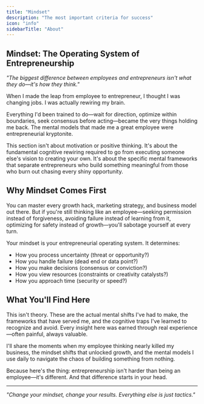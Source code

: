 ```yaml
---
title: "Mindset"
description: "The most important criteria for success"
icon: "info"
sidebarTitle: "About"
---
```


## Mindset: The Operating System of Entrepreneurship

_"The biggest difference between employees and entrepreneurs isn't what they do—it's how they think."_

When I made the leap from employee to entrepreneur, I thought I was changing jobs. I was actually rewiring my brain.

Everything I'd been trained to do—wait for direction, optimize within boundaries, seek consensus before acting—became the very things holding me back. The mental models that made me a great employee were entrepreneurial kryptonite.

This section isn't about motivation or positive thinking. It's about the fundamental cognitive rewiring required to go from executing someone else's vision to creating your own. It's about the specific mental frameworks that separate entrepreneurs who build something meaningful from those who burn out chasing every shiny opportunity.

## Why Mindset Comes First

You can master every growth hack, marketing strategy, and business model out there. But if you're still thinking like an employee—seeking permission instead of forgiveness, avoiding failure instead of learning from it, optimizing for safety instead of growth—you'll sabotage yourself at every turn.

Your mindset is your entrepreneurial operating system. It determines:

- How you process uncertainty (threat or opportunity?)
- How you handle failure (dead end or data point?)
- How you make decisions (consensus or conviction?)
- How you view resources (constraints or creativity catalysts?)
- How you approach time (security or speed?)

## What You'll Find Here

This isn't theory. These are the actual mental shifts I've had to make, the frameworks that have served me, and the cognitive traps I've learned to recognize and avoid. Every insight here was earned through real experience—often painful, always valuable.

I'll share the moments when my employee thinking nearly killed my business, the mindset shifts that unlocked growth, and the mental models I use daily to navigate the chaos of building something from nothing.

Because here's the thing: entrepreneurship isn't harder than being an employee—it's different. And that difference starts in your head.

---

_"Change your mindset, change your results. Everything else is just tactics."_